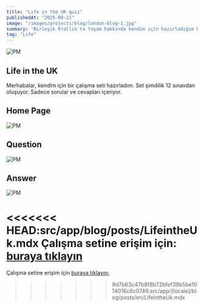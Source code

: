 ```yaml
---
title: "Life in the UK quiz"
publishedAt: "2025-08-21"
image: "/images/projects/blog/london-blog-1.jpg"
summary: "Birleşik Krallık'ta Yaşam hakkında kendim için hazırladığım bir çalışma setidir."
tag: "Life"
---
```


![PM](/images/projects/blog/the-uk.jpg)


## Life in the UK

Merhabalar, kendim için bir çalışma seti hazırladım. Set şimdilik 12 sınavdan oluşuyor. Sadece sorular ve cevapları içeriyor.

## Home Page
![PM](/images/projects/blog/lifeintheuk1.jpg)
## Question 
![PM](/images/projects/blog/lifeintheuk2.jpg)
## Answer
![PM](/images/projects/blog/lifeintheuk3.jpg)

<<<<<<< HEAD:src/app/blog/posts/LifeintheUk.mdx
Çalışma setine erişim için: [buraya tıklayın](https://quiz.denizco.de)
=======
Çalışma setine erişim için [buraya tıklayın:](https://quiz.denizco.de)
>>>>>>> 9d7b63c47b8f8b72bfef39b5be1014016c6c0746:src/app/[locale]/blog/posts/en/LifeintheUk.mdx
